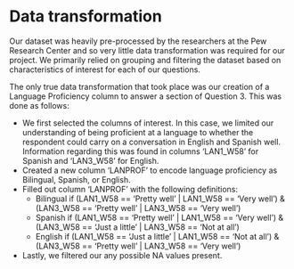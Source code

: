 # Data transformation

Our dataset was heavily pre-processed by the researchers at the Pew Research Center and so very little data transformation was required for our project. We primarily relied on grouping and filtering the dataset based on characteristics of interest for each of our questions. 

The only true data transformation that took place was our creation of a Language Proficiency column to answer a section of Question 3. This was done as follows:

- We first selected the columns of interest. In this case, we limited our understanding of being proficient at a language to whether the respondent could carry on a conversation in English and Spanish well. Information regarding this was found in columns 'LAN1_W58' for Spanish and 'LAN3_W58' for English. 
- Created a new column 'LANPROF' to encode language proficiency as Bilingual, Spanish, or English. 
- Filled out column 'LANPROF' with the following definitions:
  - Bilingual if (LAN1_W58 == 'Pretty well' | LAN1_W58 == 'Very well') & (LAN3_W58 == 'Pretty well' | LAN3_W58 == 'Very well')
  - Spanish if (LAN1_W58 == 'Pretty well' | LAN1_W58 == 'Very well') & (LAN3_W58 == 'Just a little' | LAN3_W58 == 'Not at all')
  - English if (LAN1_W58 == 'Just a little' | LAN1_W58 == 'Not at all') & (LAN3_W58 == 'Pretty well' | LAN3_W58 == 'Very well')
- Lastly, we filtered our any possible NA values present. 

